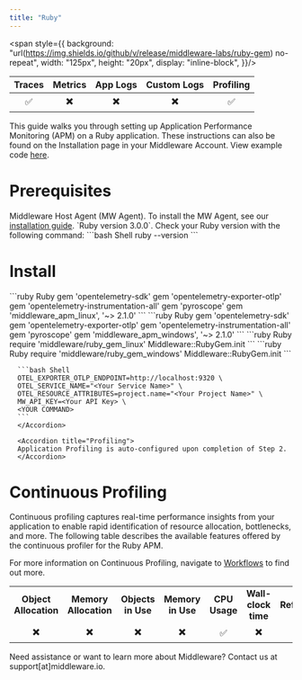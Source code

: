 ```yaml
---
title: "Ruby"
---
```

<span style={{
    background: "url(https://img.shields.io/github/v/release/middleware-labs/ruby-gem) no-repeat",
    width: "125px",
    height: "20px",
    display: "inline-block",
}}/>

| Traces | Metrics | App Logs | Custom Logs | Profiling |
| :----: | :-----: | :------: | :---------: | :-------: |
| ✅ | ✖️ | ✖️ | ✖️ | ✅ |

This guide walks you through setting up Application Performance Monitoring (APM) on a Ruby application. These instructions can also be found on the Installation page in your Middleware Account. View example code [here](https://github.com/middleware-labs/demo-apm/tree/master/ruby).

# Prerequisites

<Steps>

  <Step title="MW Host Agent">
   Middleware Host Agent (MW Agent). To install the MW Agent, see our <a href="https://docs.middleware.io/docs/agent-installation/overview"> installation guide</a>. 
  </Step>

  <Step title="Ruby Version">
    `Ruby version 3.0.0`. Check your Ruby version with the following command:
    ```bash Shell
    ruby --version
    ```
  </Step>

</Steps>

# Install

<Accordion title="Step 1: Add Gems to Your Gemfile">

<Tabs>
  <Tab title="Linux Gemfile">
    ```ruby Ruby
       gem 'opentelemetry-sdk'
       gem 'opentelemetry-exporter-otlp'
       gem 'opentelemetry-instrumentation-all'
       gem 'pyroscope'
       gem 'middleware_apm_linux', '~> 2.1.0'
    ```
  </Tab>
  <Tab title="Windows Gemfile">
    ```ruby Ruby
        gem 'opentelemetry-sdk'
        gem 'opentelemetry-exporter-otlp'
        gem 'opentelemetry-instrumentation-all'
        gem 'pyroscope'
        gem 'middleware_apm_windows', '~> 2.1.0'
    ```
  </Tab>
</Tabs>
</Accordion>

<Accordion title="Step 2: Import Tracker">

<Tabs>
  <Tab title="Linux Environment">
    ```ruby Ruby
        require 'middleware/ruby_gem_linux'
        Middleware::RubyGem.init
    ```
  </Tab>
  <Tab title="Windows Environment">
    ```ruby Ruby
        require 'middleware/ruby_gem_windows'
        Middleware::RubyGem.init
    ```
  </Tab>
</Tabs>
</Accordion>

<Accordion title="Step 3: Capture Application Data">
  <AccordionGroup>
      <Accordion title="Traces">
      
      ```bash Shell
      OTEL_EXPORTER_OTLP_ENDPOINT=http://localhost:9320 \ 
      OTEL_SERVICE_NAME="<Your Service Name>" \ 
      OTEL_RESOURCE_ATTRIBUTES=project.name="<Your Project Name>" \ 
      MW_API_KEY=<Your API Key> \ 
      <YOUR COMMAND> 
      ```
      </Accordion>

      <Accordion title="Profiling">
      Application Profiling is auto-configured upon completion of Step 2.
      </Accordion>

  </AccordionGroup>
</Accordion>

# Continuous Profiling

Continuous profiling captures real-time performance insights from your application to enable rapid identification of resource allocation, bottlenecks, and more. The following table describes the available features offered by the continuous profiler for the Ruby APM.

For more information on Continuous Profiling, navigate to [Workflows](/workflow/profiling) to find out more.

|     |     |     |     |    |      |     |
| :-: | :-: | :-: | :-: |:-: | :-: | :-: |
|  __Object Allocation__   |   __Memory Allocation__  |   __Objects in Use__  |  __Memory in Use__   |  __CPU Usage__  | __Wall-clock time__ | __Reference__ |
|        ✖️                  |   ✖️                       |      ✖️                 |          ✖️            |        ✅       |           ✖️          |    ✖️           |

<Note> Need assistance or want to learn more about Middleware? Contact us at support[at]middleware.io. </Note>
